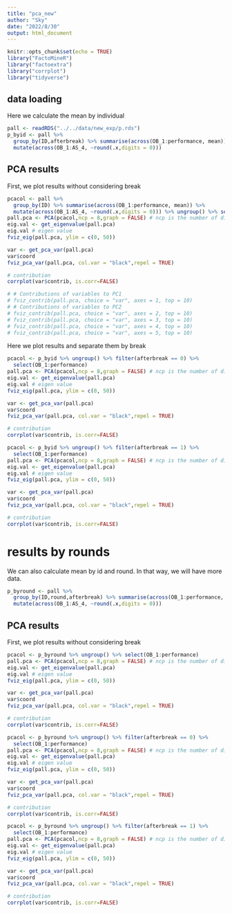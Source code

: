 ```yaml
---
title: "pca_new"
author: "Sky"
date: "2022/8/30"
output: html_document
---
```


```r
knitr::opts_chunk$set(echo = TRUE)
library("FactoMineR")
library("factoextra")
library("corrplot")
library("tidyverse")
```

## data loading

Here we calculate the mean by individual
```r
pall <- readRDS("../../data/new_exp/p.rds")
p_byid <- pall %>% 
  group_by(ID,afterbreak) %>% summarise(across(OB_1:performance, mean)) %>%
  mutate(across(OB_1:AS_4, ~round(.x,digits = 0)))
```

## PCA results

First, we plot results without considering break
```r
pcacol <- pall %>% 
  group_by(ID) %>% summarise(across(OB_1:performance, mean)) %>%
  mutate(across(OB_1:AS_4, ~round(.x,digits = 0))) %>% ungroup() %>% select(OB_1:performance) 
pall.pca <- PCA(pcacol,ncp = 8,graph = FALSE) # ncp is the number of dims kept in results
eig.val <- get_eigenvalue(pall.pca)
eig.val # eigen value
fviz_eig(pall.pca, ylim = c(0, 50))

var <- get_pca_var(pall.pca)
var$coord
fviz_pca_var(pall.pca, col.var = "black",repel = TRUE)

# contribution
corrplot(var$contrib, is.corr=FALSE)

# # Contributions of variables to PC1
# fviz_contrib(pall.pca, choice = "var", axes = 1, top = 10)
# # Contributions of variables to PC2
# fviz_contrib(pall.pca, choice = "var", axes = 2, top = 10)
# fviz_contrib(pall.pca, choice = "var", axes = 3, top = 10)
# fviz_contrib(pall.pca, choice = "var", axes = 4, top = 10)
# fviz_contrib(pall.pca, choice = "var", axes = 5, top = 10)

```

Here we plot results and separate them by break

```r
pcacol <- p_byid %>% ungroup() %>% filter(afterbreak == 0) %>%
  select(OB_1:performance) 
pall.pca <- PCA(pcacol,ncp = 8,graph = FALSE) # ncp is the number of dims kept in results
eig.val <- get_eigenvalue(pall.pca)
eig.val # eigen value
fviz_eig(pall.pca, ylim = c(0, 50))

var <- get_pca_var(pall.pca)
var$coord
fviz_pca_var(pall.pca, col.var = "black",repel = TRUE)

# contribution
corrplot(var$contrib, is.corr=FALSE)
```

```r
pcacol <- p_byid %>% ungroup() %>% filter(afterbreak == 1) %>%
  select(OB_1:performance) 
pall.pca <- PCA(pcacol,ncp = 8,graph = FALSE) # ncp is the number of dims kept in results
eig.val <- get_eigenvalue(pall.pca)
eig.val # eigen value
fviz_eig(pall.pca, ylim = c(0, 50))

var <- get_pca_var(pall.pca)
var$coord
fviz_pca_var(pall.pca, col.var = "black",repel = TRUE)

# contribution
corrplot(var$contrib, is.corr=FALSE)
```

# results by rounds
We can also calculate mean by id and round. In that way, we will have more data.

```r
p_byround <- pall %>% 
  group_by(ID,round,afterbreak) %>% summarise(across(OB_1:performance, mean)) %>%
  mutate(across(OB_1:AS_4, ~round(.x,digits = 0)))
```

## PCA results

First, we plot results without considering break
```r
pcacol <- p_byround %>% ungroup() %>% select(OB_1:performance) 
pall.pca <- PCA(pcacol,ncp = 8,graph = FALSE) # ncp is the number of dims kept in results
eig.val <- get_eigenvalue(pall.pca)
eig.val # eigen value
fviz_eig(pall.pca, ylim = c(0, 50))

var <- get_pca_var(pall.pca)
var$coord
fviz_pca_var(pall.pca, col.var = "black",repel = TRUE)

# contribution
corrplot(var$contrib, is.corr=FALSE)

```


```r
pcacol <- p_byround %>% ungroup() %>% filter(afterbreak == 0) %>%
  select(OB_1:performance) 
pall.pca <- PCA(pcacol,ncp = 8,graph = FALSE) # ncp is the number of dims kept in results
eig.val <- get_eigenvalue(pall.pca)
eig.val # eigen value
fviz_eig(pall.pca, ylim = c(0, 50))

var <- get_pca_var(pall.pca)
var$coord
fviz_pca_var(pall.pca, col.var = "black",repel = TRUE)

# contribution
corrplot(var$contrib, is.corr=FALSE)
```

```r
pcacol <- p_byround %>% ungroup() %>% filter(afterbreak == 1) %>%
  select(OB_1:performance) 
pall.pca <- PCA(pcacol,ncp = 8,graph = FALSE) # ncp is the number of dims kept in results
eig.val <- get_eigenvalue(pall.pca)
eig.val # eigen value
fviz_eig(pall.pca, ylim = c(0, 50))

var <- get_pca_var(pall.pca)
var$coord
fviz_pca_var(pall.pca, col.var = "black",repel = TRUE)

# contribution
corrplot(var$contrib, is.corr=FALSE)
```

